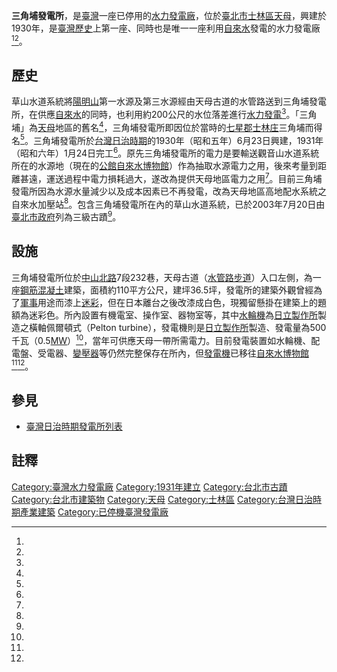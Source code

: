 {{Infobox power station 
| name               = 三角埔發電所
| official_name      = 三角埔發電所
| image              = Sanjiaopupowerhouse.jpg
| image_size         = 275px
| image_caption      = 三角埔發電所
| image_alt          = 三角埔發電所
| location_map       = Taiwan
| location_map_width = 
| location_map_text  = 
| lat_d     = 25
| lat_m     = 07
| lat_s     = 41
| lat_NS    = N
| long_d    = 121
| long_m    = 32
| long_s    = 00
| long_EW   = E
| coordinates_type   = type:landmark
| coordinates_display= inline,title
| coordinates_ref    = 
| country            = {{ROC-TW}}
| locale             = [[臺北市|臺北市]][[士林區|士林區]]天母里[[中山北路_(台北市)|中山北路]]7段232巷
| status             = 已停用
| construction_began = 1930年<ref name="三角埔發電所記事"/>
| commissioned       = 1931年<ref name="三角埔發電所記事"/>
| licence_expires    = 
| decommissioned     = 
| cost               = 92495.72圓<ref name="三角埔發電所記事"/>
| owner              = [[臺北市政府|臺北市政府]]
| operator           = 
| developer          = [[台灣總督府|台灣總督府]]
| constructor        = [[台灣總督府|台灣總督府]]
| upper_reservoir    = 
| upper_res_capacity = 
| upper_res_catchment= 
| upper_res_area     = 
| upper_res_depth    = 
| lower_reservoir    =
| lower_res_capacity = 
| lower_res_catchment= 
| lower_res_area     = 
| lower_res_depth    = 
| penstocks          = 壓力鋼管一支，直徑457至609公釐、厚6.4至11.1公釐<ref name="三角埔發電所記事"/>
| pump_gen_units     = 
| ps_gen_units       = {{JPN}}[[日立製作所|日立製作所]]製3相交流500KW[[發電機|發電機]]1部
| pumping_units      = 
| turbine_manu_psp   = {{JPN}}[[日立製作所|日立製作所]]製740hp橫軸佩爾頓式[[水輪機|水輪機]]1部
| hydraulic_head     = 有效落差204.85公尺<ref name="三角埔發電所記事"/>
| upper_res_spillways= 
| upper_res_discharge= 0.33978 CMS <ref name="三角埔發電所記事"/>
| lower_res_spillways= 
| lower_res_discharge= 
| installed_capacity = 0.5
| max_planned_cap    = 
| capacity_factor    = 
| average_annual_gen = 
| net_generation     = 
| website            = 
| as_of              = 2013年12月
| extra              = 
}}
'''三角埔發電所'''，是[[臺灣|臺灣]]一座已停用的[[水力發電廠|水力發電廠]]，位於[[臺北市|臺北市]][[士林區|士林區]][[天母|天母]]，興建於1930年，是[[臺灣歷史|臺灣歷史]]上第一座、同時也是唯一一座利用[[自來水|自來水]]發電的水力發電廠<ref name="活水古蹟．草山水道系統"/><ref name="天母水道祭水之旅 看看當年自來水發電廠"/>。

== 歷史 ==
{{main|草山水道系統}}
草山水道系統將[[陽明山|陽明山]]第一水源及第三水源經由天母古道的水管路送到三角埔發電所，在供應[[自來水|自來水]]的同時，也利用約200公尺的水位落差進行[[水力發電|水力發電]]<ref name="天母水道祭水之旅 看看當年自來水發電廠"/>。「三角埔」為[[天母|天母]]地區的舊名<ref name="閱讀臺北第496期"/>，三角埔發電所即因位於當時的[[七星郡|七星郡]][[士林庄|士林庄]]三角埔而得名<ref name="三角埔發電所記事"/>。三角埔發電所於[[台灣日治時期|台灣日治時期]]的1930年（昭和五年）6月23日興建，1931年（昭和六年）1月24日完工<ref name="管線配置相關議題"/>。原先三角埔發電所的電力是要輸送觀音山水道系統所在的水源地（現在的[[公館_(台北市)|公館]][[自來水博物館|自來水博物館]]）作為抽取水源電力之用，後來考量到距離甚遠，運送過程中電力損耗過大，遂改為提供天母地區電力之用<ref name="活水古蹟．草山水道系統"/>。目前三角埔發電所因為水源水量減少以及成本因素已不再發電，改為天母地區高地配水系統之自來水加壓站<ref name="管線配置相關議題"/>。包含三角埔發電所在內的草山水道系統，已於2003年7月20日由[[臺北市政府|臺北市政府]]列為三級古蹟<ref name="管線配置相關議題"/>。

== 設施 ==
三角埔發電所位於[[中山北路_(台北市)|中山北路]]7段232巷，天母古道（[[水管路步道|水管路步道]]）入口左側，為一座[[鋼筋|鋼筋]][[混凝土|混凝土]]建築，面積約110平方公尺，建坪36.5坪，發電所的建築外觀曾經為了[[軍事|軍事]]用途而漆上[[迷彩|迷彩]]，但在日本離台之後改漆成白色，現獨留懸掛在建築上的題額為迷彩色。所內設置有機電室、操作室、器物室等，其中[[水輪機|水輪機]]為[[日立製作所|日立製作所]]製造之橫軸佩爾頓式（Pelton turbine），發電機則是[[日立製作所|日立製作所]]製造、發電量為500千瓦（0.5[[MW|MW]]）<ref name="三角埔發電所記事"/>，當年可供應天母一帶所需電力。目前發電裝置如水輪機、配電盤、受電器、[[變壓器|變壓器]]等仍然完整保存在所內，但[[發電機|發電機]]已移往[[自來水博物館|自來水博物館]]<ref name="草山水道"/><ref name="管線配置相關議題"/>。

== 參見 ==
*[[臺灣日治時期發電所列表|臺灣日治時期發電所列表]]

== 註釋 ==
{{Reflist| refs=
<ref name="草山水道">{{cite web|language=zh-tw|url=http://eip.ymsnp.gov.tw/web/library1a.aspx?NLList_ID=422|title=草山水道|author=王增光|publisher=陽明山國家公園管理處|date=2003年10月|accessdate=2013-12-27|archive-date=2013-12-27|archive-url=https://web.archive.org/web/20131227185128/http://eip.ymsnp.gov.tw/web/library1a.aspx?NLList_ID=422|dead-url=yes}}</ref>
<ref name="三角埔發電所記事">{{cite web|language=zh-tw|url=http://pylin.kaishao.idv.tw/?p=1138|title=三角埔發電所記事|author=林炳炎|publisher=|date=2009年3月5日|accessdate=2013-12-27|archive-date=2021-03-02|archive-url=https://web.archive.org/web/20210302201659/https://pylin.kaishao.idv.tw/?p=1138|dead-url=no}}</ref>
<ref name="閱讀臺北第496期">{{cite web|language=zh-tw|url=http://www.taipei.gov.tw/ct.asp?xItem=985503&ctNode=23087&mp=100021|title=探尋天母的源頭活水|author=閱讀臺北第496期|publisher=臺北市政府觀光傳播局|date=|accessdate=2013-12-27|archive-date=2013-12-27|archive-url=https://web.archive.org/web/20131227195512/http://www.taipei.gov.tw/ct.asp?xItem=985503&ctNode=23087&mp=100021|dead-url=no}}</ref>
<ref name="管線配置相關議題">{{cite web|language=zh-tw|url=http://sgo.pccu.edu.tw/geog/CHI/D/D1/HUA-GAN/ch3-3/CH3-3B/3-3B-6.htm|title=管線配置相關議題|author=|publisher=中國文化大學|date=|accessdate=2013-12-27|deadurl=yes|archiveurl=https://archive.is/20131227101806/http://sgo.pccu.edu.tw/geog/CHI/D/D1/HUA-GAN/ch3-3/CH3-3B/3-3B-6.htm|archivedate=2013-12-27}}</ref>
<ref name="天母水道祭水之旅 看看當年自來水發電廠">{{cite web|language=zh-tw|url=http://news.chinatimes.com/domestic/11050615/132013042600974.html|title=天母水道祭水之旅 看看當年自來水發電廠|author=中廣新聞／林麗玉|publisher=中時電子報|date=2013-04-26|accessdate=2013-12-27|deadurl=yes|archiveurl=https://web.archive.org/web/20131227211513/http://news.chinatimes.com/domestic/11050615/132013042600974.html|archivedate=2013-12-27}}</ref>
<ref name="活水古蹟．草山水道系統">{{cite web|language=zh-tw|url=http://www.taipeitravel.net/eventB/articleSearchAction.do?method=viewArticle&inviteId=4&articleId=326|title=活水古蹟．草山水道系統|author=需仁|publisher=臺北市政府觀光傳播局|date=|accessdate=2013-12-27|deadurl=yes|archiveurl=https://web.archive.org/web/20131227154517/http://www.taipeitravel.net/eventB/articleSearchAction.do?method=viewArticle&inviteId=4&articleId=326|archivedate=2013-12-27}}</ref>
}}

{{台灣日治時期發電所}}

[[Category:臺灣水力發電廠|Category:臺灣水力發電廠]]
[[Category:1931年建立|Category:1931年建立]]
[[Category:台北市古蹟|Category:台北市古蹟]]
[[Category:台北市建築物|Category:台北市建築物]]
[[Category:天母|Category:天母]]
[[Category:士林區|Category:士林區]]
[[Category:台灣日治時期產業建築|Category:台灣日治時期產業建築]]
[[Category:已停機臺灣發電廠|Category:已停機臺灣發電廠]]